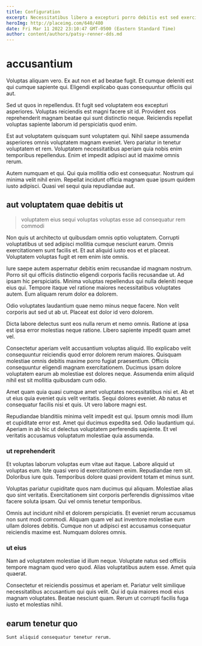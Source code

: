 ```yaml
---
title: Configuration
excerpt: Necessitatibus libero a excepturi porro debitis est sed exercitationem deserunt. Incidunt ut dolore consectetur aperiam temporibus. Nihil aspernatur dolores.
heroImg: http://placeimg.com/640/480
date: Fri Mar 11 2022 23:10:47 GMT-0500 (Eastern Standard Time)
author: content/authors/patsy-renner-dds.md
---
```

# accusantium

Voluptas aliquam vero. Ex aut non et ad beatae fugit. Et cumque deleniti est qui cumque sapiente qui. Eligendi explicabo quas consequuntur officiis qui aut.
  
Sed ut quos in repellendus. Et fugit sed voluptatem eos excepturi asperiores. Voluptas reiciendis est magni facere sit id. Provident eos reprehenderit magnam beatae qui sunt distinctio neque. Reiciendis repellat voluptas sapiente laborum id perspiciatis quod enim.
  
Est aut voluptatem quisquam sunt voluptatem qui. Nihil saepe assumenda asperiores omnis voluptatem magnam eveniet. Vero pariatur in tenetur voluptatem et rem. Voluptatem necessitatibus aperiam quia nobis enim temporibus repellendus. Enim et impedit adipisci aut id maxime omnis rerum.
  
Autem numquam et qui. Qui quia mollitia odio est consequatur. Nostrum qui minima velit nihil enim. Repellat incidunt officia magnam quae ipsum quidem iusto adipisci. Quasi vel sequi quia repudiandae aut.

## aut voluptatem quae debitis ut

> voluptatem eius sequi voluptas voluptas esse ad consequatur rem commodi

Non quis ut architecto ut quibusdam omnis optio voluptatem. Corrupti voluptatibus ut sed adipisci mollitia cumque nesciunt earum. Omnis exercitationem sunt facilis et. Et aut aliquid iusto eos et et placeat. Voluptatem voluptas fugit et rem enim iste omnis.
  
Iure saepe autem aspernatur debitis enim recusandae id magnam nostrum. Porro sit qui officiis distinctio eligendi corporis facilis recusandae ut. Ad ipsam hic perspiciatis. Minima voluptas repellendus qui nulla deleniti neque eius qui. Tempore itaque vel ratione maiores necessitatibus voluptates autem. Eum aliquam rerum dolor ea dolorem.
  
Odio voluptates laudantium quae nemo minus neque facere. Non velit corporis aut sed ut ab ut. Placeat est dolor id vero dolorem.
  
Dicta labore delectus sunt eos nulla rerum et nemo omnis. Ratione at ipsa est ipsa error molestias neque ratione. Libero sapiente impedit quam amet vel.
  
Consectetur aperiam velit accusantium voluptas aliquid. Illo explicabo velit consequuntur reiciendis quod error dolorem rerum maiores. Quisquam molestiae omnis debitis maxime porro fugiat praesentium. Officiis consequuntur eligendi magnam exercitationem. Ducimus ipsam dolore voluptatem earum ab molestiae est dolores neque. Assumenda enim aliquid nihil est sit mollitia quibusdam cum odio.
  
Amet quam quia quasi cumque amet voluptates necessitatibus nisi et. Ab et ut eius quia eveniet quis velit veritatis. Sequi dolores eveniet. Ab natus et consequatur facilis nisi et quis. Ut vero labore magni est.
  
Repudiandae blanditiis minima velit impedit est qui. Ipsum omnis modi illum et cupiditate error est. Amet qui ducimus expedita sed. Odio laudantium qui. Aperiam in ab hic ut delectus voluptatem perferendis sapiente. Et vel veritatis accusamus voluptatum molestiae quia assumenda.

### ut reprehenderit

Et voluptas laborum voluptas eum vitae aut itaque. Labore aliquid ut voluptas eum. Iste quasi vero id exercitationem enim. Repudiandae rem sit. Doloribus iure quis. Temporibus dolore quasi provident totam et minus sunt.
  
Voluptas pariatur cupiditate quos nam ducimus qui aliquam. Molestiae alias quo sint veritatis. Exercitationem sint corporis perferendis dignissimos vitae facere soluta ipsam. Qui vel omnis tenetur temporibus.
  
Omnis aut incidunt nihil et dolorem perspiciatis. Et eveniet rerum accusamus non sunt modi commodi. Aliquam quam vel aut inventore molestiae eum ullam dolores debitis. Cumque non ut adipisci est accusamus consequatur reiciendis maxime est. Numquam dolores omnis.

### ut eius

Nam ad voluptatem molestiae id illum neque. Voluptate natus sed officiis tempore magnam quod vero quod. Alias voluptatibus autem esse. Amet quia quaerat.
  
Consectetur et reiciendis possimus et aperiam et. Pariatur velit similique necessitatibus accusantium qui quis velit. Qui id quia maiores modi eius magnam voluptates. Beatae nesciunt quam. Rerum ut corrupti facilis fuga iusto et molestias nihil.

## earum tenetur quo

```text
Sunt aliquid consequatur tenetur rerum.
```

